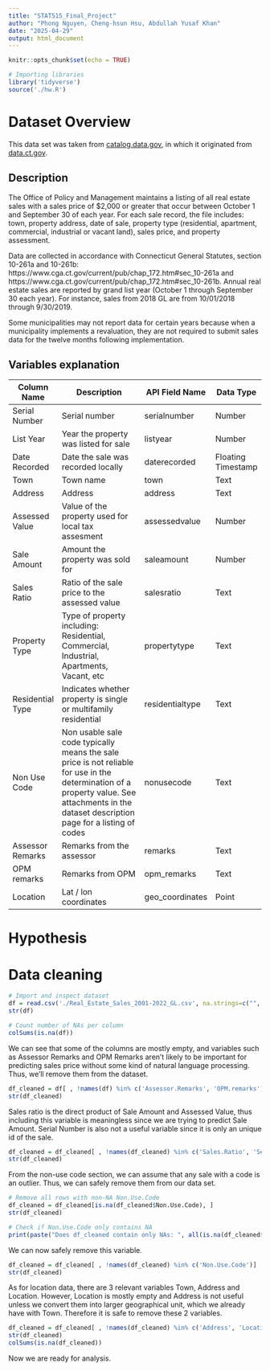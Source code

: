 ```yaml
---
title: "STAT515_Final_Project"
author: "Phong Nguyen, Cheng-hsun Hsu, Abdullah Yusaf Khan"
date: "2025-04-29"
output: html_document
---
```


```r
knitr::opts_chunk$set(echo = TRUE)
```

```r
# Importing libraries
library('tidyverse')
source('./hw.R')
```
# Dataset Overview

This data set was taken from [catalog.data.gov](https://catalog.data.gov/dataset/real-estate-sales-2001-2018), in which it originated from [data.ct.gov](https://data.ct.gov/Housing-and-Development/Real-Estate-Sales-2001-2022-GL/5mzw-sjtu/about_data). 

## Description

The Office of Policy and Management maintains a listing of all real estate sales with a sales price of $2,000 or greater that occur between October 1 and September 30 of each year. For each sale record, the file includes: town, property address, date of sale, property type (residential, apartment, commercial, industrial or vacant land), sales price, and property assessment.

Data are collected in accordance with Connecticut General Statutes, section 10-261a and 10-261b: https://www.cga.ct.gov/current/pub/chap_172.htm#sec_10-261a and https://www.cga.ct.gov/current/pub/chap_172.htm#sec_10-261b. Annual real estate sales are reported by grand list year (October 1 through September 30 each year). For instance, sales from 2018 GL are from 10/01/2018 through 9/30/2019.

Some municipalities may not report data for certain years because when a municipality implements a revaluation, they are not required to submit sales data for the twelve months following implementation.

## Variables explanation

| Column Name   | Description   | API Field Name | Data Type |
| --- | ------------- | --- | -- |
| Serial Number | Serial number | serialnumber | Number |
| List Year | Year the property was listed for sale | listyear | Number|
| Date Recorded | Date the sale was recorded locally | daterecorded | Floating Timestamp |
| Town | Town name | town | Text |
| Address | Address | address | Text |
| Assessed Value | Value of the property used for local tax assesment | assessedvalue | Number|
| Sale Amount | Amount the property was sold for | saleamount | Number |
| Sales Ratio | Ratio of the sale price to the assessed value | salesratio | Text |
| Property Type | Type of property including: Residential, Commercial, Industrial, Apartments, Vacant, etc |  propertytype | Text |
| Residential Type | Indicates whether property is single or multifamily residential | residentialtype | Text |
| Non Use Code | Non usable sale code typically means the sale price is not reliable for use in the determination of a property value. See attachments in the dataset description page for a listing of codes | nonusecode | Text |
| Assessor Remarks | Remarks from the assessor | remarks | Text |
| OPM remarks | Remarks from OPM | opm_remarks | Text |
| Location | Lat / lon coordinates | geo_coordinates | Point |

# Hypothesis



# Data cleaning

```r
# Import and inspect dataset
df = read.csv('./Real_Estate_Sales_2001-2022_GL.csv', na.strings=c("", "NA", "."))
str(df)
```

```r
# Count number of NAs per column
colSums(is.na(df))
```

We can see that some of the columns are mostly empty, and variables such as Assessor Remarks and OPM Remarks aren't likely to be important for predicting sales price without some kind of natural language processing. Thus, we'll remove them from the dataset.
```r
df_cleaned = df[ , !names(df) %in% c('Assessor.Remarks', 'OPM.remarks')]
str(df_cleaned)
```

Sales ratio is the direct product of Sale Amount and Assessed Value, thus including this variable is meaningless since we are trying to predict Sale Amount. Serial Number is also not a useful variable since it is only an unique id of the sale.
```r
df_cleaned = df_cleaned[ , !names(df_cleaned) %in% c('Sales.Ratio', 'Serial.Number')]
str(df_cleaned)
```

From the non-use code section, we can assume that any sale with a code is an outlier. Thus, we can safely remove them from our data set.
```r
# Remove all rows with non-NA Non.Use.Code
df_cleaned = df_cleaned[is.na(df_cleaned$Non.Use.Code), ]
str(df_cleaned)

# Check if Non.Use.Code only contains NA
print(paste("Does df_cleaned contain only NAs: ", all(is.na(df_cleaned$Non.Use.Code))))
```

We can now safely remove this variable.
```r
df_cleaned = df_cleaned[ , !names(df_cleaned) %in% c('Non.Use.Code')]
str(df_cleaned)
```

As for location data, there are 3 relevant variables Town, Address and Location. However, Location is mostly empty and Address is not useful unless we convert them into larger geographical unit, which we already have with Town. Therefore it is safe to remove these 2 variables.
```r
df_cleaned = df_cleaned[ , !names(df_cleaned) %in% c('Address', 'Location')]
str(df_cleaned)
colSums(is.na(df_cleaned))
```

Now we are ready for analysis.

# 